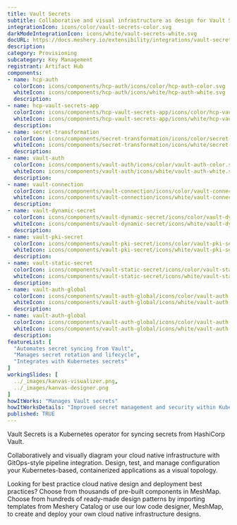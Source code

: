 ```yaml
---
title: Vault Secrets
subtitle: Collaborative and visual infrastructure as design for Vault Secrets
integrationIcon: icons/color/vault-secrets-color.svg
darkModeIntegrationIcon: icons/white/vault-secrets-white.svg
docURL: https://docs.meshery.io/extensibility/integrations/vault-secrets
description: 
category: Provisioning
subcategory: Key Management
registrant: Artifact Hub
components: 
- name: hcp-auth
  colorIcon: icons/components/hcp-auth/icons/color/hcp-auth-color.svg
  whiteIcon: icons/components/hcp-auth/icons/white/hcp-auth-white.svg
  description: 
- name: hcp-vault-secrets-app
  colorIcon: icons/components/hcp-vault-secrets-app/icons/color/hcp-vault-secrets-app-color.svg
  whiteIcon: icons/components/hcp-vault-secrets-app/icons/white/hcp-vault-secrets-app-white.svg
  description: 
- name: secret-transformation
  colorIcon: icons/components/secret-transformation/icons/color/secret-transformation-color.svg
  whiteIcon: icons/components/secret-transformation/icons/white/secret-transformation-white.svg
  description: 
- name: vault-auth
  colorIcon: icons/components/vault-auth/icons/color/vault-auth-color.svg
  whiteIcon: icons/components/vault-auth/icons/white/vault-auth-white.svg
  description: 
- name: vault-connection
  colorIcon: icons/components/vault-connection/icons/color/vault-connection-color.svg
  whiteIcon: icons/components/vault-connection/icons/white/vault-connection-white.svg
  description: 
- name: vault-dynamic-secret
  colorIcon: icons/components/vault-dynamic-secret/icons/color/vault-dynamic-secret-color.svg
  whiteIcon: icons/components/vault-dynamic-secret/icons/white/vault-dynamic-secret-white.svg
  description: 
- name: vault-pki-secret
  colorIcon: icons/components/vault-pki-secret/icons/color/vault-pki-secret-color.svg
  whiteIcon: icons/components/vault-pki-secret/icons/white/vault-pki-secret-white.svg
  description: 
- name: vault-static-secret
  colorIcon: icons/components/vault-static-secret/icons/color/vault-static-secret-color.svg
  whiteIcon: icons/components/vault-static-secret/icons/white/vault-static-secret-white.svg
  description: 
- name: vault-auth-global
  colorIcon: icons/components/vault-auth-global/icons/color/vault-auth-global-color.svg
  whiteIcon: icons/components/vault-auth-global/icons/white/vault-auth-global-white.svg
  description: 
- name: vault-auth-global
  colorIcon: icons/components/vault-auth-global/icons/color/vault-auth-global-color.svg
  whiteIcon: icons/components/vault-auth-global/icons/white/vault-auth-global-white.svg
  description: 
featureList: [
  "Automates secret syncing from Vault",
  "Manages secret rotation and lifecycle",
  "Integrates with Kubernetes secrets"
]
workingSlides: [
  ../_images/kanvas-visualizer.png,
  ../_images/kanvas-designer.png
]
howItWorks: "Manages Vault secrets"
howItWorksDetails: "Improved secret management and security within Kubernetes"
published: TRUE
---
```

<p>
Vault Secrets is a Kubernetes operator for syncing secrets from HashiCorp Vault.
</p>
<p>
    Collaboratively and visually diagram your cloud native infrastructure with GitOps-style pipeline integration. Design, test, and manage configuration your Kubernetes-based, containerized applications as a visual topology.
</p>
<p>
    Looking for best practice cloud native design and deployment best practices? Choose from thousands of pre-built components in MeshMap. Choose from hundreds of ready-made design patterns by importing templates from Meshery Catalog or use our low code designer, MeshMap, to create and deploy your own cloud native infrastructure designs.
</p>

